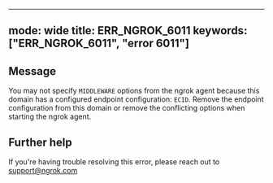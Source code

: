 
---
mode: wide
title: ERR_NGROK_6011
keywords: ["ERR_NGROK_6011", "error 6011"]
---

## Message
You may not specify `MIDDLEWARE` options from the ngrok agent because this domain has a configured endpoint configuration: `ECID`. Remove the endpoint configuration from this domain or remove the conflicting options when starting the ngrok agent.




## Further help
If you're having trouble resolving this error, please reach out to [support@ngrok.com](mailto:support@ngrok.com?subject=Help%20with%20ERR_NGROK_6011)

